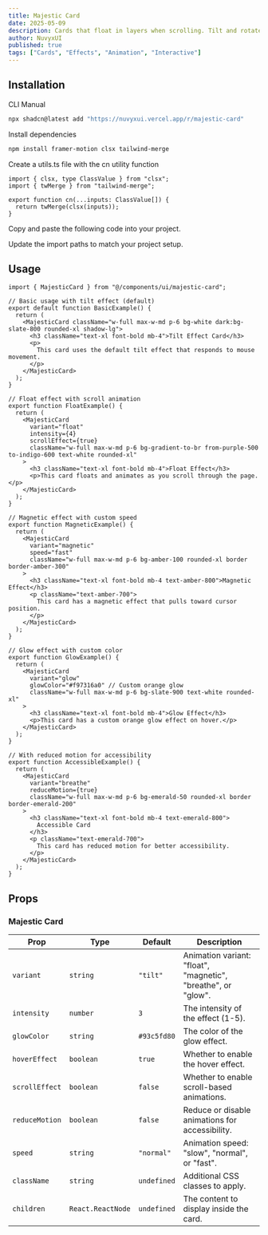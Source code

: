 ```yaml
---
title: Majestic Card
date: 2025-05-09
description: Cards that float in layers when scrolling. Tilt and rotate subtly based on mouse movement.
author: NuvyxUI
published: true
tags: ["Cards", "Effects", "Animation", "Interactive"]
---
```


<ComponentPreview name="majestic-card-demo" />

## Installation

<Tabs defaultValue="cli">

<TabsList>
  <TabsTrigger value="cli">CLI</TabsTrigger>
  <TabsTrigger value="manual">Manual</TabsTrigger>
</TabsList>
<TabsContent value="cli">

```bash
npx shadcn@latest add "https://nuvyxui.vercel.app/r/majestic-card"
```

</TabsContent>

<TabsContent value="manual">

<Steps>

<Step>Install dependencies</Step>

```bash
npm install framer-motion clsx tailwind-merge
```

<Step>Create a utils.ts file with the cn utility function</Step>

```tsx
import { clsx, type ClassValue } from "clsx";
import { twMerge } from "tailwind-merge";

export function cn(...inputs: ClassValue[]) {
  return twMerge(clsx(inputs));
}
```

<Step>Copy and paste the following code into your project.</Step>

<ComponentSource name="majestic-card" />

<Step>Update the import paths to match your project setup.</Step>

</Steps>

</TabsContent>

</Tabs>

## Usage

```tsx
import { MajesticCard } from "@/components/ui/majestic-card";
```

```tsx
// Basic usage with tilt effect (default)
export default function BasicExample() {
  return (
    <MajesticCard className="w-full max-w-md p-6 bg-white dark:bg-slate-800 rounded-xl shadow-lg">
      <h3 className="text-xl font-bold mb-4">Tilt Effect Card</h3>
      <p>
        This card uses the default tilt effect that responds to mouse movement.
      </p>
    </MajesticCard>
  );
}

// Float effect with scroll animation
export function FloatExample() {
  return (
    <MajesticCard
      variant="float"
      intensity={4}
      scrollEffect={true}
      className="w-full max-w-md p-6 bg-gradient-to-br from-purple-500 to-indigo-600 text-white rounded-xl"
    >
      <h3 className="text-xl font-bold mb-4">Float Effect</h3>
      <p>This card floats and animates as you scroll through the page.</p>
    </MajesticCard>
  );
}

// Magnetic effect with custom speed
export function MagneticExample() {
  return (
    <MajesticCard
      variant="magnetic"
      speed="fast"
      className="w-full max-w-md p-6 bg-amber-100 rounded-xl border border-amber-300"
    >
      <h3 className="text-xl font-bold mb-4 text-amber-800">Magnetic Effect</h3>
      <p className="text-amber-700">
        This card has a magnetic effect that pulls toward cursor position.
      </p>
    </MajesticCard>
  );
}

// Glow effect with custom color
export function GlowExample() {
  return (
    <MajesticCard
      variant="glow"
      glowColor="#f97316a0" // Custom orange glow
      className="w-full max-w-md p-6 bg-slate-900 text-white rounded-xl"
    >
      <h3 className="text-xl font-bold mb-4">Glow Effect</h3>
      <p>This card has a custom orange glow effect on hover.</p>
    </MajesticCard>
  );
}

// With reduced motion for accessibility
export function AccessibleExample() {
  return (
    <MajesticCard
      variant="breathe"
      reduceMotion={true}
      className="w-full max-w-md p-6 bg-emerald-50 rounded-xl border border-emerald-200"
    >
      <h3 className="text-xl font-bold mb-4 text-emerald-800">
        Accessible Card
      </h3>
      <p className="text-emerald-700">
        This card has reduced motion for better accessibility.
      </p>
    </MajesticCard>
  );
}
```

## Props

### Majestic Card

| Prop           | Type              | Default     | Description                                                   |
| -------------- | ----------------- | ----------- | ------------------------------------------------------------- |
| `variant`      | `string`          | `"tilt"`    | Animation variant: "float", "magnetic", "breathe", or "glow". |
| `intensity`    | `number`          | `3`         | The intensity of the effect (1-5).                            |
| `glowColor`    | `string`          | `#93c5fd80` | The color of the glow effect.                                 |
| `hoverEffect`  | `boolean`         | `true`      | Whether to enable the hover effect.                           |
| `scrollEffect` | `boolean`         | `false`     | Whether to enable scroll-based animations.                    |
| `reduceMotion` | `boolean`         | `false`     | Reduce or disable animations for accessibility.               |
| `speed`        | `string`          | `"normal"`  | Animation speed: "slow", "normal", or "fast".                 |
| `className`    | `string`          | `undefined` | Additional CSS classes to apply.                              |
| `children`     | `React.ReactNode` | `undefined` | The content to display inside the card.                       |
